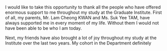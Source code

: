 I would like to take this opportunity to thank all the people who have offered enormous support to me throughout my study at the Graduate Institute. First of all, my parents, Mr. Lam Cheong KWAN and Ms. Suk Yee TAM, have always supported me in every moment of my life. Without them I would not have been able to be who I am today. 

Next, my friends have also brought a lot of joy throughout my study at the Institute over the last two years. My cohort in the Department definitely 

\begin{flushright}
Chin Man KWAN \\
Graduate Institute, Geneva \\
10 January 2022
\end{flushright}
